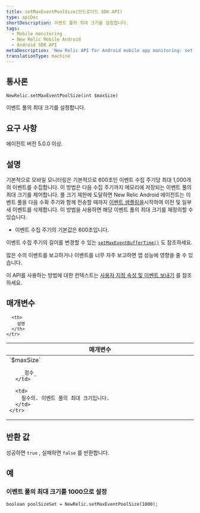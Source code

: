 ```yaml
---
title: setMaxEventPoolSize(안드로이드 SDK API)
type: apiDoc
shortDescription: 이벤트 풀의 최대 크기를 설정합니다.
tags:
  - Mobile monitoring
  - New Relic Mobile Android
  - Android SDK API
metaDescription: 'New Relic API for Android mobile app monitoring: set maximum event pool size.'
translationType: machine
---
```


## 통사론

```
NewRelic.setMaxEventPoolSize(int $maxSize)
```

이벤트 풀의 최대 크기를 설정합니다.

## 요구 사항

에이전트 버전 5.0.0 이상.

## 설명

기본적으로 모바일 모니터링은 기본적으로 600초인 이벤트 수집 주기당 최대 1,000개의 이벤트를 수집합니다. 이 방법은 다음 수집 주기까지 메모리에 저장되는 이벤트 풀의 최대 크기를 제어합니다. 풀 크기 제한에 도달하면 New Relic Android 에이전트는 이벤트 풀을 다음 수확 주기와 함께 전송할 때까지 [이벤트 샘플링을](/docs/agents/manage-apm-agents/agent-data/new-relic-events-limits-sampling)시작하여 이전 및 일부 새 이벤트를 삭제합니다. 이 방법을 사용하면 해당 이벤트 풀의 최대 크기를 재정의할 수 있습니다.

* 이벤트 수집 주기의 기본값은 600초입니다.

이벤트 수집 주기의 길이를 변경할 수 있는 [`setMaxEventBufferTime()`](/docs/mobile-monitoring/new-relic-mobile-android/android-sdk-api/setmaxeventbuffertime-android-sdk-api) 도 참조하세요.

<Callout variant="important">
  많은 수의 이벤트를 보고하거나 이벤트를 너무 자주 보고하면 앱 성능에 영향을 줄 수 있습니다.
</Callout>

이 API를 사용하는 방법에 대한 컨텍스트는 [사용자 지정 속성 및 이벤트 보내기](/docs/mobile-monitoring/new-relic-mobile-android/install-configure/work-android-sdk-api#attributes-events-insights) 를 참조하세요.

## 매개변수

<table>
  <thead>
    <tr>
      <th width="25%">
        매개변수
      </th>

      <th>
        설명
      </th>
    </tr>
  </thead>

  <tbody>
    <tr>
      <td>
        `$maxSize`

        _정수_
      </td>

      <td>
        필수의. 이벤트 풀의 최대 크기입니다.
      </td>
    </tr>
  </tbody>
</table>

## 반환 값

성공하면 `true` , 실패하면 `false` 를 반환합니다.

## 예

### 이벤트 풀의 최대 크기를 1000으로 설정

```
boolean poolSizeSet = NewRelic.setMaxEventPoolSize(1000);
```